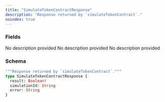 ```yaml
---
title: "SimulateTokenContractResponse"
description: "Response returned by `simulateTokenContract`."
noindex: true
---
```


### Fields

<ResponseField name="result" type="Boolean!" required>
  No description provided
</ResponseField>

<ResponseField name="simulationId" type="String">
  No description provided
</ResponseField>

<ResponseField name="error" type="String">
  No description provided
</ResponseField>

### Schema


```graphql 
"""Response returned by `simulateTokenContract`."""
type SimulateTokenContractResponse {
  result: Boolean!
  simulationId: String
  error: String
}
```
